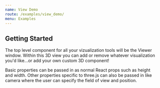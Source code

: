```yaml
---
name: View Demo
route: /examples/view_demo/
menu: Examples
---
```


## Getting Started
The top level component for all your vizualization tools will be the Viewer window. Within this 3D view you can add or remove whatever visualization you'd like...or add your own custom 3D component!

Basic properties can be passed in as normal React props such as height and width. Other properties specific to three.js can also be passed in like camera where the user can specify the field of view and position.


<Playground>
  <ROS>
    <Viewer height="500px" background="black">
      <Grid cellSize='1' planeCellCount='10' centerLineColor='#ffffff' color='#aaaaaa' />
    </Viewer>
  </ROS>
</Playground>


